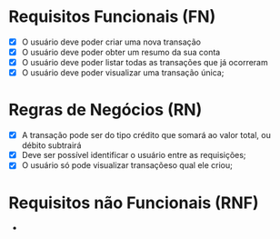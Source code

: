 # Requisitos Funcionais (FN)

- [X] O usuário deve poder criar uma nova transação
- [X] O usuário deve poder obter um resumo da sua conta
- [X] O usuário deve poder listar todas as transações que já ocorreram
- [X] O usuário deve poder visualizar uma transação única;

# Regras de Negócios (RN)

- [X] A transação pode ser do tipo crédito que somará ao valor total, ou débito subtrairá
- [X] Deve ser possível identificar o usuário entre as requisições;
- [X] O usuário só pode visualizar transaçõeso qual ele criou;

# Requisitos não Funcionais (RNF)

-